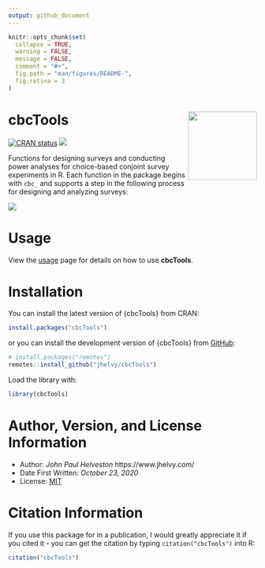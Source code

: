 ```yaml
---
output: github_document
---
```


<!-- README.md is generated from README.Rmd. Please edit that file -->

```r
knitr::opts_chunk$set(
  collapse = TRUE,
  warning = FALSE,
  message = FALSE,
  comment = "#>",
  fig.path = "man/figures/README-",
  fig.retina = 3
)
```

# cbcTools <a href='https://jhelvy.github.io/cbcTools/'><img src='man/figures/logo.png' align="right" style="height:139px;"/></a>

<!-- badges: start -->
[![CRAN
status](https://www.r-pkg.org/badges/version/cbcTools)](https://CRAN.R-project.org/package=cbcTools)
[![](http://cranlogs.r-pkg.org/badges/grand-total/cbcTools?color=blue)](https://cran.r-project.org/package=cbcTools)
<!-- badges: end -->

Functions for designing surveys and conducting power analyses for choice-based conjoint survey experiments in R. Each function in the package begins with `cbc_` and supports a step in the following process for designing and analyzing surveys:

![](man/figures/program_diagram.png)

# Usage

View the [usage](https://jhelvy.github.io/cbcTools/articles/usage.html) page for details on how to use **cbcTools**.

# Installation

You can install the latest version of {cbcTools} from CRAN:

```r
install.packages("cbcTools")
```

or you can install the development version of {cbcTools} from [GitHub](https://github.com/jhelvy/cbcTools):

```r
# install.packages("remotes")
remotes::install_github("jhelvy/cbcTools")
```

Load the library with:

```r
library(cbcTools)
```

# Author, Version, and License Information

- Author: *John Paul Helveston* https://www.jhelvy.com/
- Date First Written: *October 23, 2020*
- License: [MIT](https://github.com/jhelvy/cbcTools/blob/master/LICENSE.md)

# Citation Information

If you use this package for in a publication, I would greatly appreciate it if you cited it - you can get the citation by typing `citation("cbcTools")` into R:

```r
citation("cbcTools")
```
